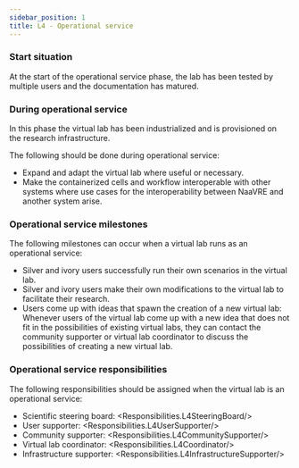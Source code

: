 ```yaml
---
sidebar_position: 1
title: L4 - Operational service
---
```


### Start situation
At the start of the operational service phase, the lab has been tested by multiple users and the documentation has matured.

### During operational service
In this phase the virtual lab has been industrialized and is provisioned on the research infrastructure.

The following should be done during operational service:

* Expand and adapt the virtual lab where useful or necessary.
* Make the containerized cells and workflow interoperable with other systems where use cases for the interoperability between NaaVRE and another system arise.

### Operational service milestones
The following milestones can occur when a virtual lab runs as an operational service:

* Silver and ivory users successfully run their own scenarios in the virtual lab.
* Silver and ivory users make their own modifications to the virtual lab to facilitate their research.
* Users come up with ideas that spawn the creation of a new virtual lab:
Whenever users of the virtual lab come up with a new idea that does not fit in the possibilities of existing virtual labs,
they can contact the community supporter or virtual lab coordinator to discuss the possibilities of creating a new virtual lab.

### Operational service responsibilities
The following responsibilities should be assigned when the virtual lab is an operational service:

* Scientific steering board: <Responsibilities.L4SteeringBoard/>
* User supporter: <Responsibilities.L4UserSupporter/>
* Community supporter: <Responsibilities.L4CommunitySupporter/>
* Virtual lab coordinator: <Responsibilities.L4Coordinator/>
* Infrastructure supporter: <Responsibilities.L4InfrastructureSupporter/>